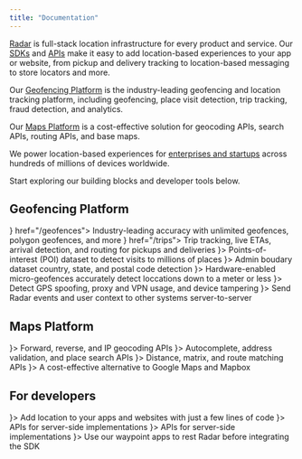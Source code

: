 ```yaml
---
title: "Documentation"
---
```


[Radar](https://radar.com/) is full-stack location infrastructure for every product and service. Our [SDKs](https://docs.radar.com/sdk) and [APIs](https://docs.radar.com/api) make it easy to add location-based experiences to your app or website, from pickup and delivery tracking to location-based messaging to store locators and more.

Our [Geofencing Platform](https://docs.radar.com/geofencing/overview) is the industry-leading geofencing and location tracking platform, including geofencing, place visit detection, trip tracking, fraud detection, and analytics.

Our [Maps Platform](https://docs.radar.com/maps/overview) is a cost-effective solution for geocoding APIs, search APIs, routing APIs, and base maps.

We power location-based experiences for [enterprises and startups](https://radar.com/customers) across hundreds of millions of devices worldwide.

Start exploring our building blocks and developer tools below.

## Geofencing Platform

<CardGroup cols={2}>
  <Card title="Geofences" icon={<svg
xmlns="http://www.w3.org/2000/svg"
width={32}
height={32}
viewBox="0 0 36 36"                  
fill="none"
{...props}
>
<rect width={36} height={36} fill="#FF6F00" rx={18} />
<path
fill="#fff"
fillRule="evenodd"
d="M18.165 10.5a4.56 4.56 0 0 1 4.342 4.552v.194c0 2.69-3.64 6.57-4.021 6.966a.811.811 0 0 1-.53.239.811.811 0 0 1-.531-.24c-.374-.396-4.021-4.275-4.021-6.965v-.194c0-2.444 1.92-4.44 4.342-4.552h.419Zm-1.929 4.552a1.711 1.711 0 1 0 3.423 0c0-.95-.762-1.712-1.711-1.712-.95 0-1.712.762-1.712 1.712Zm5.62 5.403c.105-.142.195-.276.285-.418l.007-.008c1.129.568 1.809 1.383 1.809 2.31 0 1.8-2.564 3.161-5.957 3.161s-5.957-1.36-5.957-3.162c0-.911.658-1.711 1.75-2.279.082.127.164.254.26.389.21.299.42.575.629.844-.733.33-1.151.725-1.151 1.046 0 .666 1.778 1.667 4.462 1.667 2.683 0 4.462-1.001 4.462-1.666 0-.33-.441-.74-1.204-1.07l.073-.095c.173-.225.356-.463.533-.719Z"
clipRule="evenodd"
/>
</svg>} href="/geofences">
    Industry-leading accuracy with unlimited geofences, polygon geofences, and more
  </Card>
  <Card title="Trips"
    href='/geofencing/trip-tracking'
icon={<svg
xmlns="http://www.w3.org/2000/svg"
width={32}
height={32}
viewBox="0 0 36 36"
fill="none"
{...props}
>
<rect width={36} height={36} fill="#EB0083" rx={18} />
<path
fill="#fff"
d="M24 10.5H12a.932.932 0 0 0-.923.937v13.126c0 .515.415.937.922.937h.194a.932.932 0 0 0 .923-.937v-2.81H24a.932.932 0 0 0 .922-.938v-9.378a.932.932 0 0 0-.922-.937Zm-1.116 5.622h-3.256v3.307h-3.256v-3.307h-3.256v-3.308h3.256v3.308h3.256v-3.308h3.256v3.308Z"
/>
</svg>} href="/trips">
    Trip tracking, live ETAs, arrival detection, and routing for pickups and deliveries
  </Card>
  <Card title="Places" icon={<svg
xmlns="http://www.w3.org/2000/svg"
width={32}
height={32}
viewBox="0 0 36 36"
fill="none"
{...props}
>
<rect width={36} height={36} fill="#5B38FF" rx={18} />
<path
fill="#fff"
d="M23.531 10.969c-.187-.281-.468-.469-.843-.469h-9.375c-.376 0-.657.188-.844.469-1.969 3.75-1.969 3.937-1.969 4.219a1.88 1.88 0 0 0 1.875 1.874v7.5c0 .563.375.938.938.938h9.374c.563 0 .938-.375.938-.938v-7.5a1.88 1.88 0 0 0 1.875-1.875c0-.28 0-.468-1.969-4.218Zm-3.656 12.656v-3.75h-3.75v3.75H14.25v-6.844c.281.188.563.282.938.282.562 0 1.03-.282 1.406-.657.375.375.843.657 1.406.657s1.031-.282 1.406-.657c.375.375.844.657 1.407.657.375 0 .656-.094.937-.282v6.844h-1.875Z"
/>
</svg>}>
    Points-of-interest (POI) dataset to detect visits to millions of places
  </Card>
  <Card title="Regions" icon={<svg
xmlns="http://www.w3.org/2000/svg"
width={32}
height={32}
viewBox="0 0 36 36"
fill="none"
{...props}
>
<rect width={36} height={36} fill="#3FCD7D" rx={18} />
<path
fill="#fff"
d="M18.035 10.525a7.489 7.489 0 0 1 7.49 7.491c0 2.08-.847 3.959-2.214 5.316a7.489 7.489 0 0 1-12.786-5.335 7.455 7.455 0 0 1 2.108-5.17 7.468 7.468 0 0 1 5.402-2.302Zm0 1.404c-1.13 0-2.189.311-3.097.85l.269.218.056.056 1.02 1.086c.132.14.197.338.169.534l-.252 1.695a.633.633 0 0 1-.347.487l-1.536.776-.374.319.103.169.758.814c.075.075.122.16.15.263l.44 1.525a.642.642 0 0 1-.206.675l-1.049.88-.08.339a6.084 6.084 0 0 0 2.24 1.232.687.687 0 0 1 .144-.28l1.17-1.273.58-1.6a.61.61 0 0 1 .375-.384l2.014-.759a.655.655 0 0 1 .355-.028l1.947.394a.65.65 0 0 1 .328.167l.39.382a6.04 6.04 0 0 0 .519-2.45c0-3.352-2.734-6.087-6.086-6.087Z"
/>
</svg>}>
    Admin boudary dataset country, state, and postal code detection
  </Card>
  <Card title="Beacons" icon={<svg
xmlns="http://www.w3.org/2000/svg"
width={32}
height={32}
viewBox="0 0 36 36"
fill="none"
{...props}
>
<rect width={36} height={36} fill="#0005FB" rx={18} />
<path
fill="#fff"
d="M17.588 25.5a.79.79 0 0 1-.356-.078.836.836 0 0 1-.477-.756v-5.31l-2.89 1.843a.843.843 0 0 1-1.155-.255.843.843 0 0 1 .256-1.156l3.489-2.222-3.49-2.2a.818.818 0 0 1-.255-1.144.838.838 0 0 1 1.156-.256l2.9 1.834v-4.467c0-.311.166-.589.444-.733a.818.818 0 0 1 .856.044l4.989 3.311a.813.813 0 0 1 .366.7.861.861 0 0 1-.389.7l-3.466 2.211 3.466 2.2a.85.85 0 0 1 .39.645.789.789 0 0 1-.3.688l-4.99 4.2a.817.817 0 0 1-.533.2h-.011Zm.833-6.678v4.055l2.756-2.31-2.756-1.745Zm0-5.934v3.423l2.634-1.678-2.634-1.745Z"
/>
</svg>}>
    Hardware-enabled micro-geofences accurately detect loccations down to a meter or less
  </Card>
  <Card title="Fraud" icon={<svg
xmlns="http://www.w3.org/2000/svg"
width={32}
height={32}
viewBox="0 0 36 36"
fill="none"
{...props}
>
<rect width={36} height={36} fill="#EB0C00" rx={18} />
<path
fill="#fff"
d="M18.287 9.25c3.315.164 5.963 3.086 5.963 6.665v.284c0 3.94-4.997 9.62-5.521 10.2-.206.23-.524.351-.729.351-.205 0-.523-.12-.729-.35-.513-.581-5.521-6.261-5.521-10.2v-.285c0-3.579 2.638-6.5 5.963-6.665h.574Zm-3.412 5.635v1.875h6.25v-1.875h-6.25Z"
/>
</svg>}>
    Detect GPS spoofing, proxy and VPN usage, and device tampering
  </Card>
  <Card title="Integrations" icon={<svg
xmlns="http://www.w3.org/2000/svg"
width={32}
height={32}
viewBox="0 0 36 36"
fill="none"
{...props}
>
<rect width={36} height={36} fill="#8BA1B0" rx={18} />
<path
fill="#fff"
d="m17.565 17.455-1.238 1.236.982.98 1.236-1.235.874.873-1.236 1.237.821.821a.619.619 0 0 1 0 .874l-.928.928a3.702 3.702 0 0 1-4.77.398l-1.743 1.744a.618.618 0 1 1-.874-.875l1.744-1.743a3.703 3.703 0 0 1 .397-4.77l.928-.927a.618.618 0 0 1 .874 0l.821.821 1.237-1.236.875.874ZM24.86 10.5a.634.634 0 0 1 .446 1.092l-1.79 1.79a3.804 3.804 0 0 1-.41 4.898l-.952.953a.635.635 0 0 1-.897 0l-4.49-4.489a.635.635 0 0 1 0-.897l.953-.954a3.803 3.803 0 0 1 4.898-.409l1.79-1.79a.635.635 0 0 1 .452-.194Z"
/>
</svg>}>
    Send Radar events and user context to other systems server-to-server
  </Card>
</CardGroup>

## Maps Platform

<CardGroup cols={2}>
  <Card title="Geocoding APIs" icon={<svg
xmlns="http://www.w3.org/2000/svg"
width={32}
height={32}
viewBox="0 0 36 36"
fill="none"
{...props}
>
<rect width={36} height={36} fill="#00C3D9" rx={18} />
<path fill="#fff" d="M15.5 11.75h5V13h-5z" />
<path
fill="#fff"
fillRule="evenodd"
d="M18.287 9.25c3.315.164 5.963 3.086 5.963 6.665v.285c0 3.94-4.998 9.62-5.521 10.2-.206.23-.524.35-.729.35-.205 0-.523-.12-.729-.35-.513-.58-5.521-6.26-5.521-10.2v-.285c0-3.579 2.637-6.5 5.963-6.665h.574ZM18 18a2.5 2.5 0 1 0 0-5 2.5 2.5 0 0 0 0 5Z"
clipRule="evenodd"
/>
</svg>}>
    Forward, reverse, and IP geocoding APIs
  </Card>
  <Card title="Search APIs" icon={<svg
xmlns="http://www.w3.org/2000/svg"
width={32}
height={32}
viewBox="0 0 36 36"
fill="none"
{...props}
>
<rect width={36} height={36} fill="#00C3D9" rx={18} />
<path
fill="#fff"
d="m25.226 23.897-2.24-2.24-.675-.676a6.484 6.484 0 0 0 1.312-3.919A6.57 6.57 0 0 0 17.06 10.5a6.57 6.57 0 0 0-6.561 6.563 6.57 6.57 0 0 0 6.561 6.562c1.472 0 2.831-.497 3.919-1.313l1.574 1.575 1.34 1.341a.905.905 0 0 0 .666.272.96.96 0 0 0 .666-.272.934.934 0 0 0 0-1.322v-.01Zm-12.851-6.834c0-2.588 2.1-4.688 4.686-4.688a4.689 4.689 0 0 1 0 9.375 4.689 4.689 0 0 1-4.686-4.688Z"
/>
</svg>}>
    Autocomplete, address validation, and place search APIs
  </Card>
  <Card title="Routing APIs" icon={<svg
xmlns="http://www.w3.org/2000/svg"
width={32}
height={32}
viewBox="0 0 36 36"
fill="none"
{...props}
>
<rect width={36} height={36} fill="#00C3D9" rx={18} />
<path
fill="#fff"
d="M24.001 10.5c.507 0 .922.421.922.937v9.378a.932.932 0 0 1-.922.937H13.115v2.812a.932.932 0 0 1-.922.936H12a.932.932 0 0 1-.922-.936V11.437c0-.515.415-.937.922-.937h12.002Z"
/>
</svg>}>
    Distance, matrix, and route matching APIs
  </Card>
  <Card title="Maps" icon={<svg
xmlns="http://www.w3.org/2000/svg"
width={32}
height={32}
viewBox="0 0 36 36"
fill="none"
{...props}
>
<rect width={36} height={36} fill="#00C3D9" rx={18} />
<path
fill="#fff"
d="m24.188 10.583-4.313 1.69-3.375-1.69c-.188-.094-.469-.094-.75 0l-4.688 1.878c-.374.094-.562.47-.562.845v11.266a.924.924 0 0 0 1.313.845l4.312-1.69 3.375 1.69c.281.093.469.093.75 0l4.688-1.784c.375-.094.562-.47.562-.845v-11.36a.924.924 0 0 0-1.313-.845Zm-7.125 2.347 1.875.94v9.2l-1.875-.94v-9.2Zm-4.688 1.033 2.813-1.127v9.2l-2.813 1.127v-9.2Zm11.25 8.168-2.813 1.032v-9.2l2.813-1.127v9.295Z"
/>
</svg>}>
    A cost-effective alternative to Google Maps and Mapbox
  </Card>
</CardGroup>

## For developers

<CardGroup cols={2}>
  <Card title="SDK reference" icon={<svg
xmlns="http://www.w3.org/2000/svg"
width={32}
height={32}
viewBox="0 0 36 36"
fill="none"
{...props}
>
<rect width={36} height={36} fill="#8BA1B0" rx={18} />
<path
fill="#fff"
fillRule="evenodd"
d="M17.553 10.606a1 1 0 0 1 .895 0l6 3c.338.17.551.516.551.895v7c0 .378-.213.724-.552.894l-6 3a1.002 1.002 0 0 1-.894 0l-6-3A1.001 1.001 0 0 1 11 21.5v-7c0-.378.214-.725.553-.895l6-3Zm-5.109 10.49 4.618 2.31v-5.501l-4.618-2.309v5.5Zm6.493-3.191v5.501l4.62-2.31v-5.5l-4.62 2.309Zm-5.428-3.596L18 16.555l4.492-2.246L18 12.064l-4.49 2.245Z"
clipRule="evenodd"
/>
</svg>}>
    Add location to your apps and websites with just a few lines of code
  </Card>
  <Card title="API reference" icon={<svg
xmlns="http://www.w3.org/2000/svg"
width={32}
height={32}
viewBox="0 0 36 36"
fill="none"
{...props}
>
<rect width={36} height={36} fill="#8BA1B0" rx={18} />
<path
fill="#fff"
fillRule="evenodd"
d="M19.93 13.405a1 1 0 0 1 1.415 0l3.849 3.849c.412.412.412 1.08 0 1.493l-3.85 3.85a1 1 0 1 1-1.415-1.415L23.112 18l-3.18-3.18a1 1 0 0 1 0-1.415Zm.22 8.97a.705.705 0 0 1-.088-.108l.088.109Z"
clipRule="evenodd"
/>
<path
fill="#fff"
d="M14.655 13.404a1 1 0 1 1 1.415 1.415l-3.18 3.18 3.179 3.182a1 1 0 1 1-1.415 1.415l-3.849-3.85a1.057 1.057 0 0 1 0-1.492l3.85-3.85Z"
/>
</svg>}>
    APIs for server-side implementations
  </Card>
  <Card title="Tutorials" icon={<svg
xmlns="http://www.w3.org/2000/svg"
width={32}
height={32}
viewBox="0 0 36 36"
fill="none"
{...props}
>
<rect width={36} height={36} fill="#8BA1B0" rx={18} />
<path
fill="#fff"
d="m12.437 12.352 5.042.84V23.63l-5.24-.873a.601.601 0 0 1-.502-.592v-9.22a.6.6 0 0 1 .7-.593Zm11.127 0a.6.6 0 0 1 .699.592v9.22a.601.601 0 0 1-.502.593l-5.24.873V13.192l5.043-.84Z"
/>
</svg>}>
    APIs for server-side implementations
  </Card>
  <Card title="Waypoint" icon={<svg
xmlns="http://www.w3.org/2000/svg"
width={32}
height={32}
viewBox="0 0 36 36"
fill="none"
{...props}
>
<rect width={36} height={36} fill="#8BA1B0" rx={18} />
<path
fill="#fff"
d="M21.75 10.5a1.876 1.876 0 0 1 1.875 1.875v11.25A1.876 1.876 0 0 1 21.75 25.5h-7.5a1.875 1.875 0 0 1-1.875-1.875v-11.25A1.875 1.875 0 0 1 14.25 10.5h7.5ZM14 22.875h8v-9.813h-8v9.813Zm6.833-1.438L18 20.267l-2.833 1.17L18 14.563l2.833 6.876Z"
/>
</svg>}>
    Use our waypoint apps to rest Radar before integrating the SDK
  </Card>
</CardGroup>